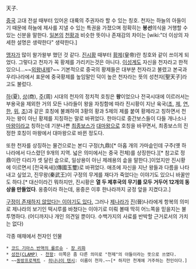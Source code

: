 天子.

[[중국]] 고대 전설 때부터 있어온 대륙의 주권자라 할 수 있는 칭호. 천자는 하늘의 아들이기 때문에 하늘에 제사를 지낼 수 있는 특권을 가졌으며 정확히는 '''봉선'''의식을 거행할 수 있는 신분을 말한다. [[일본]]의 [[천황]]과 비슷한 뜻이나 존재감의 차이는 [wiki:"더 이상의 자세한 설명은 생략한다" 생략한다.]

[[맹자]]가 많이 왈가왈부 했던 것 같다. [[진시황]] 때부터 [[황제]](皇帝)란 칭호와 같이 쓰이게 되었다.
그렇다고 천자가 꼭 황제를 가리키는것은 아니다. [[이성계]]도 자신을 천자라고 한적 있으니...~~[[외왕내제]]?~~
기본적으로 중국의 황제들은 대부분 천자라고 불렸고 본국과 우리나라에서 표문에 중국황제를 높임말인 덕이 높은 천자라는 뜻의 성천자[聖天子]라고도 불렀다.

[[하]](夏), [[상]](商), [[주]](周) 시대의 천자의 정치적 호칭은 '''왕'''이었으나 전국시대에 이르러서는 부용국을 제외한 거의 모든 나라들이 왕을 자칭함에 따라 진시황이 지난 육국([[초]], [[제]], [[연]], [[한]], [[위]], [[조]])과 같은 호칭에 불쾌하여 3황의 황과 5제의 제를 붙여 황제라고 칭하면서 천자는 왕이 아닌 황제를 지칭하는 말로 바뀌었다. 한마디로 중간보스들이 다들 개나소나 [[마왕]]이라고 칭하는데 기분나쁜 [[최종보스]]가 [[대마왕]]으로 호칭을 바꾸면서, 최종보스의 진정한 호칭이 마왕에서 대마왕으로 바뀐 정도다.

또한 천자를 상징하는 물건으로는 본디 구정(九鼎)[* 아홉 개의 가마솥인데 구주(옛 하나라에서 다스렸던 9개의 지역. 넓은 의미에서는 중국 전체)를 상징한다.][* 참고로 정鼎이란 다리가 셋 달린 솥으로, 일상용이 아닌 제례용의 솥을 말한다.]이었지만 진시황에 이르면서 [전국옥새](傳國玉璽)로 바뀌었다. 애초에 자신을 지난 왕들과 다름을 나타내고 싶었고, 진무왕(秦武王)이 구정의 무게를 재다가 죽었다는 이야기도 있으니 바꿀만도 하다.[* 대신이라긴 뭐하지만, 진시황은 '''열 두 제후국의 무기를 모두 거두어 12개의 동상을 만들었다'''. 옹중이라 하는데, 옹중은 이후 한나라까지 궁정 앞을 지켰다고.]

[http://blog.daum.net/shanghaicrab/16152545?srchid=BR1http%3A%2F%2Fblog.daum.net%2Fshanghaicrab%2F16152545 구정이 존재하지 않았다는 이야기도 있다.] 그러나 [[제]]나라가 [[진]](晉)나라에게 항복의 의미로 제나라의 보기인 떡시루를 바쳤다는 이야기로 미뤄 볼때 딱히 어느쪽을 믿을지는 불투명하다.
(어디까지나 개인 의견일 뿐이다. 수백가지의 사료를 반박할 근거로서의 가치는 없다) 

각종 매채에서 천자인 인물

 * [[코드 기아스 반역의 를르슈]] - [[장 리화]]
 * [[성전(CLAMP)]] - [[천왕]]: 이쪽은 좀 다른 의미로 "천제"의 아들이라는 뜻으로 쓰였다.
 * ~~[[동방프로젝트]] - [[히나나이 텐시]]: 이름이 천자.~~[* 하지만 천계에 거주하는 천인이다.]

